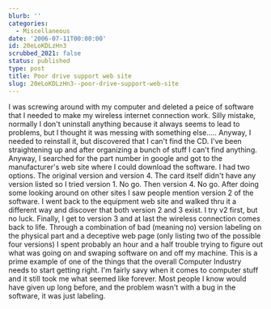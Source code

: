 ```yaml
---
blurb: ''
categories:
  - Miscellaneous
date: '2006-07-11T00:00:00'
id: 20eLoKDLzHn3
scrubbed_2021: false
status: published
type: post
title: Poor drive support web site
slug: 20eLoKDLzHn3--poor-drive-support-web-site
---
```


I was screwing around with my computer and deleted a peice of
software that I needed to make my wireless internet connection
work. Silly mistake, normally I don't uninstall anything because it
always seems to lead to problems, but I thought it was messing with
something else..... Anyway, I needed to reinstall it, but
discovered that I can't find the CD. I've been straightening up and
after organizing a bunch of stuff I can't find anything. Anyway, I
searched for the part number in google and got to the
manufacturer's web site where I could download the software. I had
two options. The original version and version 4. The card itself
didn't have any version listed so I tried version 1. No go. Then
version 4. No go. After doing some looking around on other sites I
saw people mention version 2 of the software. I went back to the
equipment web site and walked thru it a different way and discover
that both version 2 and 3 exist. I try v2 first, but no luck.
Finally, I get to version 3 and at last the wireless connection
comes back to life. Through a combination of bad (meaning no)
version labeling on the physical part and a deceptive web page
(only listing two of the possible four versions) I spent probably
an hour and a half trouble trying to figure out what was going on
and swaping software on and off my machine. This is a prime example
of one of the things that the overall Computer Industry needs to
start getting right. I'm fairly savy when it comes to computer
stuff and it still took me what seemed like forever. Most people I
know would have given up long before, and the problem wasn't with a
bug in the software, it was just labeling.
